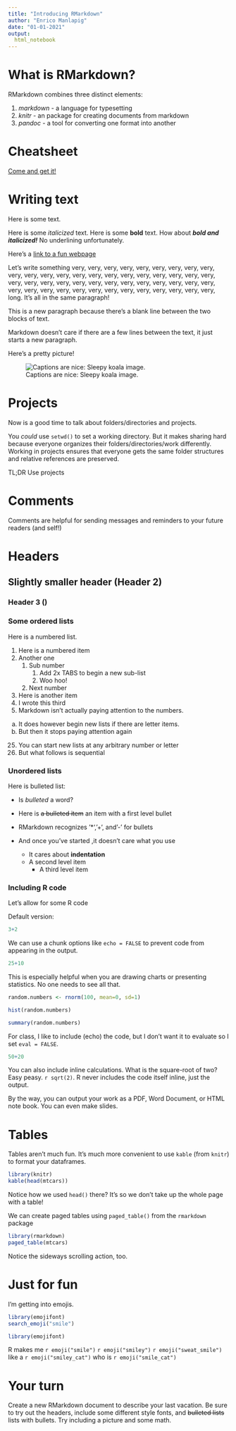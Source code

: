 ```yaml
---
title: "Introducing RMarkdown"
author: "Enrico Manlapig"
date: "01-01-2021"
output:
  html_notebook
---
```


<!-- 
This stuff is called the YAML 
    toc: TRUE
    toc_float: TRUE
    fig_caption: TRUE
    theme: cerulean
-->
# What is RMarkdown?

RMarkdown combines three distinct elements:

1. *markdown* - a language for typesetting
2. *knitr* - an package for creating documents from markdown
3. *pandoc* - a tool for converting one format into another


# Cheatsheet
[Come and get it!](https://www.rstudio.com/wp-content/uploads/2015/03/rmarkdown-reference.pdf)

# Writing text 

Here is some text.

Here is some *italicized* text.  Here is some **bold** text.  How about ***bold and italicized!*** No underlining unfortunately.

Here's a [link to a fun webpage](https://littlealchemy2.com/)

Let's write something very, very, very, very, very, very, very, very, very, very, very, very, very, very, very, very, very, very, very, very, very, very, very, very, very, very, very, very, very, very, very, very, very, very, very, very, very, very, very, very, very, very, very, 
very, 
very, 
very, 
very, 
very, 
long.
It's all in the same paragraph!

This is a new paragraph because there's a blank line between the two blocks of text. 










Markdown doesn't care if there are a few lines between the text, it just starts a new paragraph.

Here's a pretty picture!

![Captions are nice: Sleepy koala image. ](images/topic02/sleepy_koala.jpg)








# Projects

Now is a good time to talk about folders/directories and projects.

You *could* use `setwd()` to set a working directory.  But it makes sharing hard because everyone organizes their folders/directories/work differently. Working in projects ensures that everyone gets the same folder structures and relative references are preserved. 

TL;DR Use projects




# Comments

Comments are helpful for sending messages and reminders to your future readers (and self!)

<!-- Here is short comment -->


<!-- 
A 

very

long

comment 
-->


# Headers 
## Slightly smaller header (Header 2)

### Header 3 ()



### Some ordered lists

Here is a numbered list.

1. Here is a numbered item
1. Another one
    1. Sub number
        1. Add 2x TABS to begin a new sub-list
        2. Woo hoo!
    2. Next number
2. Here is another item
3. I wrote this third
1000. Markdown isn't actually paying attention to the numbers.


a. It does however begin new lists if there are letter items.
a. But then it stops paying attention again


25. You can start new lists at any arbitrary number or letter
39. But what follows is sequential


### Unordered lists

Here is bulleted list:

* Is *bulleted* a word?
* Here is ~~a bulleted item~~ an item with a first level bullet
* RMarkdown recognizes '*', '+', and '-' for bullets
- And once you've started ,it doesn't care what you use

    + It cares about **indentation**
    + A second level item
        - A third level item
        




### Including R code

Let's allow for some R code

Default version:

```r
3+2
```

We can use a chunk options like `echo = FALSE` to prevent code from appearing in the output.
```r
25+10
```

This is especially helpful when you are drawing charts or presenting statistics.  No one needs to see all that.

```r
random.numbers <- rnorm(100, mean=0, sd=1)

hist(random.numbers)

summary(random.numbers)
```


For class, I like to include (echo) the code, but I don't want it to evaluate so I set `eval = FALSE`.
```r
50+20
```

You can also include inline calculations.  What is the square-root of two? Easy peasy. `r sqrt(2)`. R never includes the code itself inline, just the output.

By the way, you can output your work as a PDF, Word Document, or HTML note book.  You can even make slides.  


# Tables

Tables aren't much fun.  It's much more convenient to use `kable` (from `knitr`) to format your dataframes.

```r
library(knitr)
kable(head(mtcars))
```

Notice how we used `head()` there?  It's so we don't take up the whole page with a table!

We can create paged tables using `paged_table()` from the `rmarkdown` package

```r
library(rmarkdown)
paged_table(mtcars)
```

Notice the sideways scrolling action, too.


# Just for fun

I'm getting into emojis.

```r
library(emojifont)
search_emoji("smile")
```

```r
library(emojifont)
```

R makes me `r emoji("smile")` `r emoji("smiley")` `r emoji("sweat_smile")` like a `r emoji("smiley_cat")` who is `r emoji("smile_cat")`


# Your turn

Create a new RMarkdown document to describe your last vacation.  Be sure to try out the headers, include some different style fonts, and ~~bulleted lists~~ lists with bullets.  Try including a picture and some math.  

